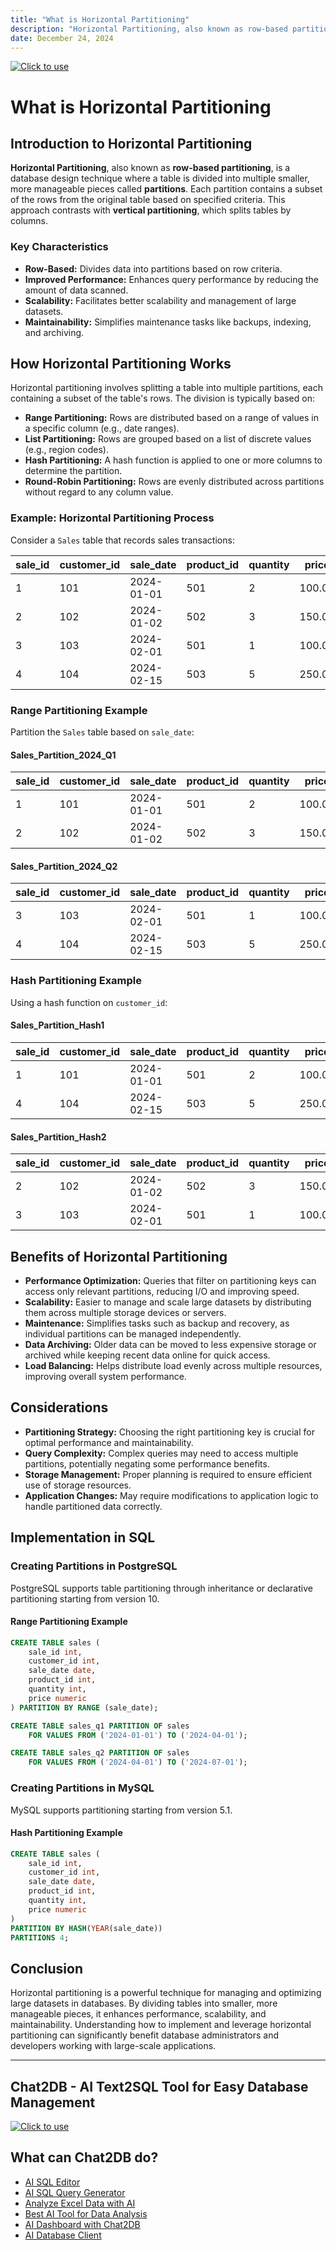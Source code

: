 ```yaml
---
title: "What is Horizontal Partitioning"
description: "Horizontal Partitioning, also known as row-based partitioning, is a database design technique where a table is divided into multiple smaller, more manageable pieces called partitions."
date: December 24, 2024
---
```

[![Click to use](/image/blog/bg/chat2db1.png)](https://app.chat2db.ai/)
# What is Horizontal Partitioning

## Introduction to Horizontal Partitioning

**Horizontal Partitioning**, also known as **row-based partitioning**, is a database design technique where a table is divided into multiple smaller, more manageable pieces called **partitions**. Each partition contains a subset of the rows from the original table based on specified criteria. This approach contrasts with **vertical partitioning**, which splits tables by columns.

### Key Characteristics

- **Row-Based:** Divides data into partitions based on row criteria.
- **Improved Performance:** Enhances query performance by reducing the amount of data scanned.
- **Scalability:** Facilitates better scalability and management of large datasets.
- **Maintainability:** Simplifies maintenance tasks like backups, indexing, and archiving.

## How Horizontal Partitioning Works

Horizontal partitioning involves splitting a table into multiple partitions, each containing a subset of the table's rows. The division is typically based on:

- **Range Partitioning:** Rows are distributed based on a range of values in a specific column (e.g., date ranges).
- **List Partitioning:** Rows are grouped based on a list of discrete values (e.g., region codes).
- **Hash Partitioning:** A hash function is applied to one or more columns to determine the partition.
- **Round-Robin Partitioning:** Rows are evenly distributed across partitions without regard to any column value.

### Example: Horizontal Partitioning Process

Consider a `Sales` table that records sales transactions:

| sale_id | customer_id | sale_date   | product_id | quantity | price |
|---------|-------------|-------------|------------|----------|-------|
| 1       | 101         | 2024-01-01  | 501        | 2        | 100.00|
| 2       | 102         | 2024-01-02  | 502        | 3        | 150.00|
| 3       | 103         | 2024-02-01  | 501        | 1        | 100.00|
| 4       | 104         | 2024-02-15  | 503        | 5        | 250.00|

### Range Partitioning Example

Partition the `Sales` table based on `sale_date`:

#### Sales_Partition_2024_Q1

| sale_id | customer_id | sale_date   | product_id | quantity | price |
|---------|-------------|-------------|------------|----------|-------|
| 1       | 101         | 2024-01-01  | 501        | 2        | 100.00|
| 2       | 102         | 2024-01-02  | 502        | 3        | 150.00|

#### Sales_Partition_2024_Q2

| sale_id | customer_id | sale_date   | product_id | quantity | price |
|---------|-------------|-------------|------------|----------|-------|
| 3       | 103         | 2024-02-01  | 501        | 1        | 100.00|
| 4       | 104         | 2024-02-15  | 503        | 5        | 250.00|

### Hash Partitioning Example

Using a hash function on `customer_id`:

#### Sales_Partition_Hash1

| sale_id | customer_id | sale_date   | product_id | quantity | price |
|---------|-------------|-------------|------------|----------|-------|
| 1       | 101         | 2024-01-01  | 501        | 2        | 100.00|
| 4       | 104         | 2024-02-15  | 503        | 5        | 250.00|

#### Sales_Partition_Hash2

| sale_id | customer_id | sale_date   | product_id | quantity | price |
|---------|-------------|-------------|------------|----------|-------|
| 2       | 102         | 2024-01-02  | 502        | 3        | 150.00|
| 3       | 103         | 2024-02-01  | 501        | 1        | 100.00|

## Benefits of Horizontal Partitioning

- **Performance Optimization:** Queries that filter on partitioning keys can access only relevant partitions, reducing I/O and improving speed.
- **Scalability:** Easier to manage and scale large datasets by distributing them across multiple storage devices or servers.
- **Maintenance:** Simplifies tasks such as backup and recovery, as individual partitions can be managed independently.
- **Data Archiving:** Older data can be moved to less expensive storage or archived while keeping recent data online for quick access.
- **Load Balancing:** Helps distribute load evenly across multiple resources, improving overall system performance.

## Considerations

- **Partitioning Strategy:** Choosing the right partitioning key is crucial for optimal performance and maintainability.
- **Query Complexity:** Complex queries may need to access multiple partitions, potentially negating some performance benefits.
- **Storage Management:** Proper planning is required to ensure efficient use of storage resources.
- **Application Changes:** May require modifications to application logic to handle partitioned data correctly.

## Implementation in SQL

### Creating Partitions in PostgreSQL

PostgreSQL supports table partitioning through inheritance or declarative partitioning starting from version 10.

#### Range Partitioning Example

```sql
CREATE TABLE sales (
    sale_id int,
    customer_id int,
    sale_date date,
    product_id int,
    quantity int,
    price numeric
) PARTITION BY RANGE (sale_date);

CREATE TABLE sales_q1 PARTITION OF sales
    FOR VALUES FROM ('2024-01-01') TO ('2024-04-01');

CREATE TABLE sales_q2 PARTITION OF sales
    FOR VALUES FROM ('2024-04-01') TO ('2024-07-01');
```

### Creating Partitions in MySQL

MySQL supports partitioning starting from version 5.1.

#### Hash Partitioning Example

```sql
CREATE TABLE sales (
    sale_id int,
    customer_id int,
    sale_date date,
    product_id int,
    quantity int,
    price numeric
)
PARTITION BY HASH(YEAR(sale_date))
PARTITIONS 4;
```

## Conclusion

Horizontal partitioning is a powerful technique for managing and optimizing large datasets in databases. By dividing tables into smaller, more manageable pieces, it enhances performance, scalability, and maintainability. Understanding how to implement and leverage horizontal partitioning can significantly benefit database administrators and developers working with large-scale applications.

---

## Chat2DB - AI Text2SQL Tool for Easy Database Management

[![Click to use](/image/blog/chat2db.png)](https://app.chat2db.ai/)

## What can Chat2DB do?

- [AI SQL Editor](https://chat2db.ai/feature/AI%20SQL%20Editor)
- [AI SQL Query Generator](https://chat2db.ai/feature/AI%20SQL%20Query%20Generator)
- [Analyze Excel Data with AI](https://chat2db.ai/feature/Analyze%20Excel%20Data%20with%20AI)
- [Best AI Tool for Data Analysis](https://chat2db.ai/feature/Best%20AI%20Tool%20for%20Data%20Analysis)
- [AI Dashboard with Chat2DB](https://chat2db.ai/feature/AI%20Dashboard%20with%20Chat2DB)
- [AI Database Client](https://chat2db.ai/feature/AI%20Database%20Client)
